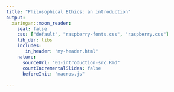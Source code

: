 ```yaml
---
title: "Philosophical Ethics: an introduction"
output:
  xaringan::moon_reader:
    seal: false
    css: ["default", "raspberry-fonts.css", "raspberry.css"]
    lib_dir: libs
    includes:
       in_header: "my-header.html"
    nature:
      sourceUrl: "01-introduction-src.Rmd"
      countIncrementalSlides: false
      beforeInit: "macros.js"
      
---
```

